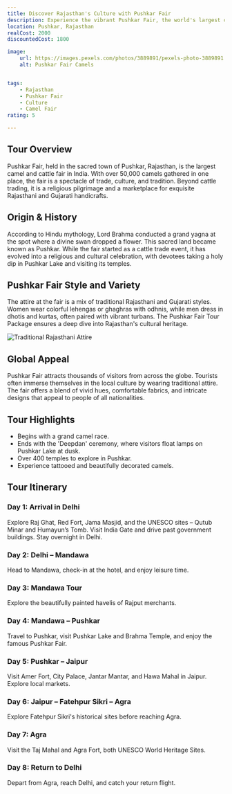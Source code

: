 ```yaml
---
title: Discover Rajasthan's Culture with Pushkar Fair
description: Experience the vibrant Pushkar Fair, the world's largest camel and cattle fair, while exploring Rajasthan.
location: Pushkar, Rajasthan
realCost: 2000
discountedCost: 1800

image:
    url: https://images.pexels.com/photos/3889891/pexels-photo-3889891.jpeg
    alt: Pushkar Fair Camels


tags:
    - Rajasthan
    - Pushkar Fair
    - Culture
    - Camel Fair
rating: 5

---
```


<div class="max-w-4xl mx-auto py-10 px-5 text-black">

## Tour Overview

<p class="text-lg leading-relaxed">
Pushkar Fair, held in the sacred town of Pushkar, Rajasthan, is the largest camel and cattle fair in India. With over 50,000 camels gathered in one place, the fair is a spectacle of trade, culture, and tradition. Beyond cattle trading, it is a religious pilgrimage and a marketplace for exquisite Rajasthani and Gujarati handicrafts.
</p>

## Origin & History

<p class="text-lg">
According to Hindu mythology, Lord Brahma conducted a grand yagna at the spot where a divine swan dropped a flower. This sacred land became known as Pushkar. While the fair started as a cattle trade event, it has evolved into a religious and cultural celebration, with devotees taking a holy dip in Pushkar Lake and visiting its temples.
</p>

## Pushkar Fair Style and Variety

<div class="grid grid-cols-1 md:grid-cols-2 gap-6">
    <div>
        <p class="text-lg">
        The attire at the fair is a mix of traditional Rajasthani and Gujarati styles. Women wear colorful lehengas or ghaghras with odhnis, while men dress in dhotis and kurtas, often paired with vibrant turbans. The Pushkar Fair Tour Package ensures a deep dive into Rajasthan's cultural heritage.
        </p>
    </div>
    <div>
        <img src="/images/traditional-attire.jpg" alt="Traditional Rajasthani Attire" class="rounded-lg shadow-md"/>
    </div>
</div>

## Global Appeal

<p class="text-lg">
Pushkar Fair attracts thousands of visitors from across the globe. Tourists often immerse themselves in the local culture by wearing traditional attire. The fair offers a blend of vivid hues, comfortable fabrics, and intricate designs that appeal to people of all nationalities.
</p>

## Tour Highlights

<ul class="list-disc pl-5 text-lg">
    <li>Begins with a grand camel race.</li>
    <li>Ends with the 'Deepdan' ceremony, where visitors float lamps on Pushkar Lake at dusk.</li>
    <li>Over 400 temples to explore in Pushkar.</li>
    <li>Experience tattooed and beautifully decorated camels.</li>
</ul>

## Tour Itinerary

<div class="border-l-4 border-black pl-4 my-6">
    <h3 class="text-xl font-semibold">Day 1: Arrival in Delhi</h3>
    <p>Explore Raj Ghat, Red Fort, Jama Masjid, and the UNESCO sites – Qutub Minar and Humayun’s Tomb. Visit India Gate and drive past government buildings. Stay overnight in Delhi.</p>
</div>

<div class="border-l-4 border-black pl-4 my-6">
    <h3 class="text-xl font-semibold">Day 2: Delhi – Mandawa</h3>
    <p>Head to Mandawa, check-in at the hotel, and enjoy leisure time.</p>
</div>

<div class="border-l-4 border-black pl-4 my-6">
    <h3 class="text-xl font-semibold">Day 3: Mandawa Tour</h3>
    <p>Explore the beautifully painted havelis of Rajput merchants.</p>
</div>

<div class="border-l-4 border-black pl-4 my-6">
    <h3 class="text-xl font-semibold">Day 4: Mandawa – Pushkar</h3>
    <p>Travel to Pushkar, visit Pushkar Lake and Brahma Temple, and enjoy the famous Pushkar Fair.</p>
</div>

<div class="border-l-4 border-black pl-4 my-6">
    <h3 class="text-xl font-semibold">Day 5: Pushkar – Jaipur</h3>
    <p>Visit Amer Fort, City Palace, Jantar Mantar, and Hawa Mahal in Jaipur. Explore local markets.</p>
</div>

<div class="border-l-4 border-black pl-4 my-6">
    <h3 class="text-xl font-semibold">Day 6: Jaipur – Fatehpur Sikri – Agra</h3>
    <p>Explore Fatehpur Sikri's historical sites before reaching Agra.</p>
</div>

<div class="border-l-4 border-black pl-4 my-6">
    <h3 class="text-xl font-semibold">Day 7: Agra</h3>
    <p>Visit the Taj Mahal and Agra Fort, both UNESCO World Heritage Sites.</p>
</div>

<div class="border-l-4 border-black pl-4 my-6">
    <h3 class="text-xl font-semibold">Day 8: Return to Delhi</h3>
    <p>Depart from Agra, reach Delhi, and catch your return flight.</p>
</div>

</div>
